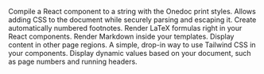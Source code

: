 <CardGroup><Card title="compile" icon="code" href="components/compile">
    Compile a React component to a string with the Onedoc print styles.
  </Card><Card title="CSS" icon="css3-alt" href="components/css">
    Allows adding CSS to the document while securely parsing and escaping it.
  </Card><Card title="Footnote" icon="info" href="components/footnote">
    Create automatically numbered footnotes.
  </Card><Card title="Latex" icon="undefined" href="components/latex">
    Render LaTeX formulas right in your React components.
  </Card><Card title="Markdown" icon="markdown" href="components/markdown">
    Render Markdown inside your templates.
  </Card><Card title="Shell" icon="border-all" href="components/shell">
    Display content in other page regions.
  </Card><Card title="Tailwind" icon="wind" href="components/tailwind">
    A simple, drop-in way to use Tailwind CSS in your components.
  </Card><Card title="Variables" icon="subscript" href="components/variables">
    Display dynamic values based on your document, such as page numbers and running headers.
  </Card></CardGroup>